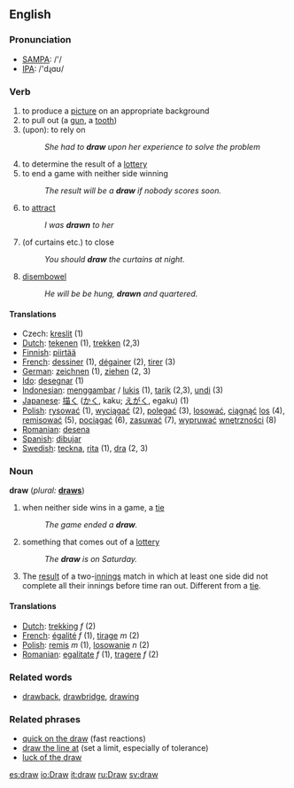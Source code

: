 ==English==

=== Pronunciation ===
*[[w:SAMPA|SAMPA]]: /'/
*[[w:IPA|IPA]]: /'dɻɑʊ/

=== Verb ===
{{en-infl-irreg|draw|draws|drawing|drew|drawn}}
# to produce a [[picture]] on an appropriate background
# to pull out (a [[gun]], a [[tooth]])
# (upon): to rely on
#:''She had to '''draw''' upon her experience to solve the problem''
# to determine the result of a [[lottery]]
# to end a game with neither side winning
#:''The result will be a '''draw''' if nobody scores soon.''
# to [[attract]]
#:''I was '''drawn''' to her''
# (of curtains etc.) to close
#:''You should '''draw''' the curtains at night.''
# [[disembowel]]
#:''He will be be hung, '''drawn''' and quartered.''

==== Translations ====
*Czech: [[kreslit]] (1)
*[[Dutch]]: [[tekenen]] (1), [[trekken]] (2,3)
*[[Finnish]]: [[piirtää]]
*[[French]]: [[dessiner]] (1), [[dégainer]] (2), [[tirer]] (3)
*[[German]]: [[zeichnen]] (1), [[ziehen]] (2, 3)
*[[Ido]]: [[desegnar]] (1)
*[[Indonesian]]: [[gambar|menggambar]] / [[lukis]] (1), [[tarik]] (2,3), [[undi]] (3)
*[[Japanese]]: [[描く]] ([[かく]], kaku; [[えがく]], egaku) (1)
*[[Polish]]: [[rysować]] (1), [[wyciągać]] (2), [[polegać]] (3), [[losować]], [[ciągnąć]] [[los]] (4), [[remisować]] (5), [[pociągać]] (6), [[zasuwać]] (7), [[wypruwać]] [[wnętrzności]] (8)
*[[Romanian]]: [[desena]]
*[[Spanish]]: [[dibujar]]
*[[Swedish]]: [[teckna]], [[rita]] (1), [[dra]] (2, 3)

=== Noun ===
'''draw'''  (''plural:'' '''[[draws]]''')
# when neither side wins in a game, a [[tie]]
#:''The game ended a '''draw'''.''
# something that comes out of a [[lottery]]
#:''The '''draw''' is on Saturday.''
# {{cricket}} The [[result]] of a two-[[innings]] match in which at least one side did not complete all their innings before time ran out. Different from a [[tie]].

==== Translations ====
*[[Dutch]]: [[trekking]] ''f'' (2)
*[[French]]: [[égalité]] ''f'' (1), [[tirage]] ''m'' (2)
*[[Polish]]: [[remis]] ''m'' (1), [[losowanie]] ''n'' (2)
*[[Romanian]]: [[egalitate]] ''f'' (1), [[tragere]] ''f'' (2)

===Related words===
*[[drawback]], [[drawbridge]], [[drawing]]

===Related phrases===
*[[quick on the draw]] (fast reactions)
*[[draw the line at]] (set a limit, especially of tolerance)
*[[luck of the draw]]

[[es:draw]]
[[io:Draw]]
[[it:draw]]
[[ru:Draw]]
[[sv:draw]]